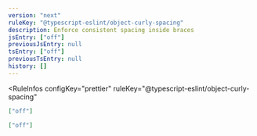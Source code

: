 ```yaml
---
version: "next"
ruleKey: "@typescript-eslint/object-curly-spacing"
description: Enforce consistent spacing inside braces
jsEntry: ["off"]
previousJsEntry: null
tsEntry: ["off"]
previousTsEntry: null
history: []
---
```


<RuleInfos 
  configKey="prettier" 
  ruleKey="@typescript-eslint/object-curly-spacing" 
>

```json
["off"]
```

```json
["off"]
```

</RuleInfos>
